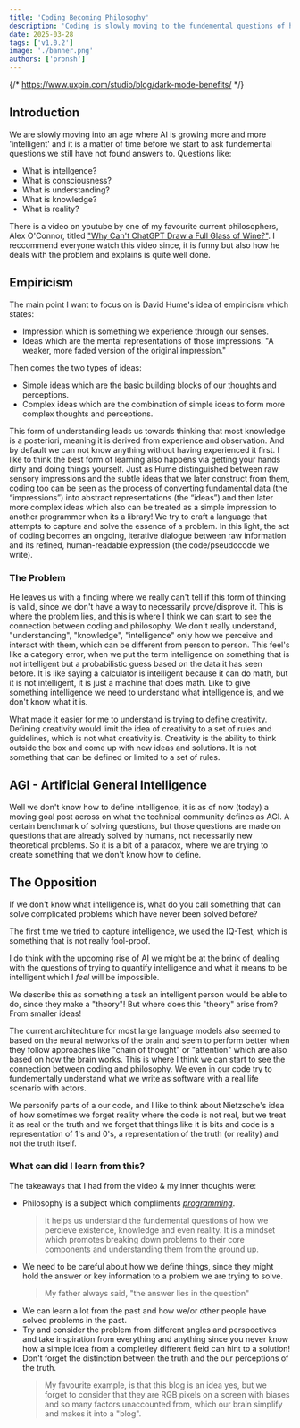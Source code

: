```yaml
---
title: 'Coding Becoming Philosophy'
description: 'Coding is slowly moving to the fundemental questions of how we percieve existence, knowledge and even reality.'
date: 2025-03-28
tags: ['v1.0.2']
image: './banner.png'
authors: ['pronsh']
---
```


{/* https://www.uxpin.com/studio/blog/dark-mode-benefits/ */}

## Introduction

We are slowly moving into an age where AI is growing more and more &apos;intelligent&apos; and it is a matter of time before we start to ask fundemental questions we still have not found answers to. Questions like:

- What is intellgence?
- What is consciousness?
- What is understanding?
- What is knowledge?
- What is reality?

There is a video on youtube by one of my favourite current philosophers, Alex O&apos;Connor, titled [&quot;Why Can&apos;t ChatGPT Draw a Full Glass of Wine?&quot;](https://www.youtube.com/watch?v=160F8F8mXlo).
I reccommend everyone watch this video since, it is funny but also how he deals with the problem and explains is quite well done.

## Empiricism

The main point I want to focus on is David Hume&apos;s idea of empiricism which states:

- Impression which is something we experience through our senses.
- Ideas which are the mental representations of those impressions. &quot;A weaker, more faded version of the original impression.&quot;

Then comes the two types of ideas:

- Simple ideas which are the basic building blocks of our thoughts and perceptions.
- Complex ideas which are the combination of simple ideas to form more complex thoughts and perceptions.

This form of understanding leads us towards thinking that most knowledge is a posteriori, meaning it is derived from experience and observation. And by default we can not know anything without having experienced it first. I like to think the best form of learning also happens via getting your hands dirty and doing things yourself.
Just as Hume distinguished between raw sensory impressions and the subtle ideas that we later construct from them, coding too can be seen as the process of converting fundamental data (the “impressions”) into abstract representations (the “ideas”) and then later more complex ideas which also can be treated as a simple impression to another programmer when its a library! We try to craft a language that attempts to capture and solve the essence of a problem. In this light, the act of coding becomes an ongoing, iterative dialogue between raw information and its refined, human-readable expression (the code/pseudocode we write).

### The Problem

He leaves us with a finding where we really can&apos;t tell if this form of thinking is valid, since we don&apos;t have a way to necessarily prove/disprove it. This is where the problem lies, and this is where I think we can start to see the connection between coding and philosophy.
We don&apos;t really understand, &quot;understanding&quot;, &quot;knowledge&quot;, &quot;intelligence&quot; only how we perceive and interact with them, which can be different from person to person.
This feel&apos;s like a category error, when we put the term intelligence on something that is not intelligent but a probabilistic guess based on the data it has seen before. It is like saying a calculator is intelligent because it can do math, but it is not intelligent, it is just a machine that does math.
Like to give something intelligence we need to understand what intelligence is, and we don&apos;t know what it is.

What made it easier for me to understand is trying to define creativity. Defining creativity would limit the idea of creativity to a set of rules and guidelines, which is not what creativity is. Creativity is the ability to think outside the box and come up with new ideas and solutions. It is not something that can be defined or limited to a set of rules.

## AGI - Artificial General Intelligence

Well we don&apos;t know how to define intelligence, it is as of now (today) a moving goal post across on what the technical community defines as AGI. A certain benchmark of solving questions, but those questions are made on questions that are already solved by humans, not necessarily new theoretical problems. So it is a bit of a paradox, where we are trying to create something that we don&apos;t know how to define.

## The Opposition

If we don&apos;t know what intelligence is, what do you call something that can solve complicated problems which have never been solved before?

The first time we tried to capture intelligence, we used the IQ-Test, which is something that is not really fool-proof.

I do think with the upcoming rise of AI we might be at the brink of dealing with the questions of trying to quantify intelligence and what it means to be intelligent which I _feel_ will be impossible.

We describe this as something a task an intelligent person would be able to do, since they make a &quot;theory&quot;! But where does this &quot;theory&quot; arise from? From smaller ideas!

The current architechture for most large language models also seemed to based on the neural networks of the brain and seem to perform better when they follow approaches like &quot;chain of thought&quot; or &quot;attention&quot; which are also based on how the brain works. This is where I think we can start to see the connection between coding and philosophy. We even in our code try to fundementally understand what we write as software with a real life scenario with actors.

We personify parts of a our code, and I like to think about Nietzsche&apos;s idea of how sometimes we forget reality where the code is not real, but we treat it as real or the truth and we forget that things like it is bits and code is a representation of 1&apos;s and 0&apos;s, a representation of the truth (or reality) and not the truth itself.

### What can did I learn from this?

The takeaways that I had from the video & my inner thoughts were:

- Philosophy is a subject which compliments [_programming_](https://youtu.be/4RptzbNNoU0?si=LHrfEEiYn1D7JJ2D).
  > It helps us understand the fundemental questions of how we percieve existence, knowledge and even reality. It is a mindset which promotes breaking down problems to their core components and understanding them from the ground up.
- We need to be careful about how we define things, since they might hold the answer or key information to a problem we are trying to solve.
  > My father always said, "the answer lies in the question"
- We can learn a lot from the past and how we/or other people have solved problems in the past.
- Try and consider the problem from different angles and perspectives and take inspiration from everything and anything since you never know how a simple idea from a completley different field can hint to a solution!
- Don&apos;t forget the distinction between the truth and the our perceptions of the truth.
  > My favourite example, is that this blog is an idea yes, but we forget to consider that they are RGB pixels on a screen with biases and so many factors unaccounted from, which our brain simplify and makes it into a &quot;blog&quot;.
